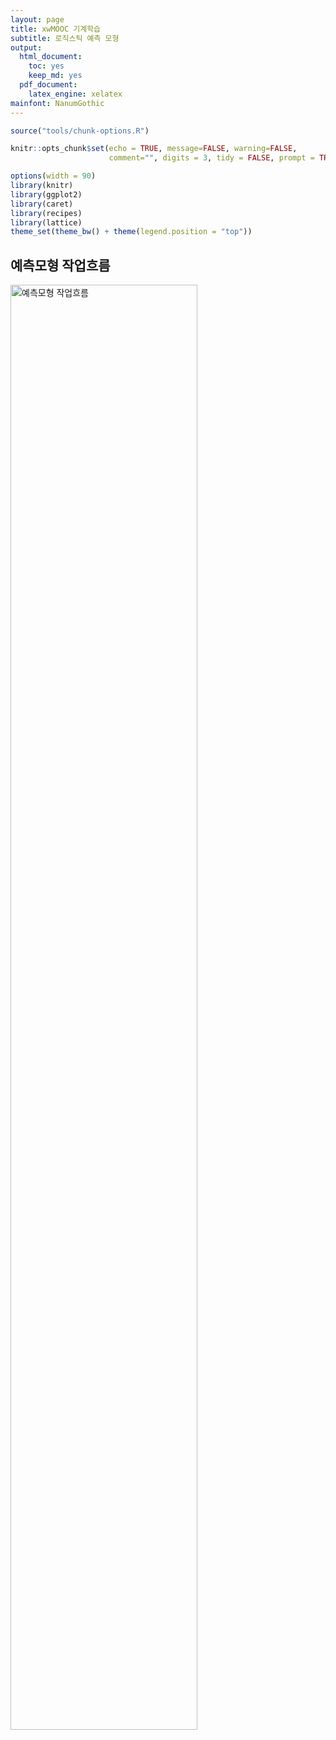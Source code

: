 ```yaml
---
layout: page
title: xwMOOC 기계학습
subtitle: 로직스틱 예측 모형
output:
  html_document: 
    toc: yes
    keep_md: yes
  pdf_document:
    latex_engine: xelatex
mainfont: NanumGothic
---
```

 
``` r
source("tools/chunk-options.R")

knitr::opts_chunk$set(echo = TRUE, message=FALSE, warning=FALSE,
                      comment="", digits = 3, tidy = FALSE, prompt = TRUE, fig.align = 'center')

options(width = 90)
library(knitr)
library(ggplot2)
library(caret)
library(recipes)
library(lattice)
theme_set(theme_bw() + theme(legend.position = "top"))
```

## 예측모형 작업흐름

<img src="fig/recipe-workflow.png" alt="예측모형 작업흐름" width="77%" />
